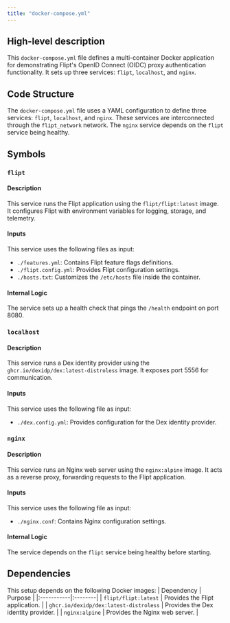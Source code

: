 ```yaml
---
title: "docker-compose.yml"
---
```


## High-level description
This `docker-compose.yml` file defines a multi-container Docker application for demonstrating Flipt's OpenID Connect (OIDC) proxy authentication functionality. It sets up three services: `flipt`, `localhost`, and `nginx`.

## Code Structure
The `docker-compose.yml` file uses a YAML configuration to define three services: `flipt`, `localhost`, and `nginx`. These services are interconnected through the `flipt_network` network. The `nginx` service depends on the `flipt` service being healthy.

## Symbols
### `flipt`
#### Description
This service runs the Flipt application using the `flipt/flipt:latest` image. It configures Flipt with environment variables for logging, storage, and telemetry.

#### Inputs
This service uses the following files as input:
* `./features.yml`: Contains Flipt feature flags definitions.
* `./flipt.config.yml`: Provides Flipt configuration settings.
* `./hosts.txt`: Customizes the `/etc/hosts` file inside the container.

#### Internal Logic
The service sets up a health check that pings the `/health` endpoint on port 8080.

### `localhost`
#### Description
This service runs a Dex identity provider using the `ghcr.io/dexidp/dex:latest-distroless` image. It exposes port 5556 for communication.

#### Inputs
This service uses the following file as input:
* `./dex.config.yml`: Provides configuration for the Dex identity provider.

### `nginx`
#### Description
This service runs an Nginx web server using the `nginx:alpine` image. It acts as a reverse proxy, forwarding requests to the Flipt application.

#### Inputs
This service uses the following file as input:
* `./nginx.conf`: Contains Nginx configuration settings.

#### Internal Logic
The service depends on the `flipt` service being healthy before starting.

## Dependencies
This setup depends on the following Docker images:
| Dependency | Purpose |
|:-----------|:--------|
| `flipt/flipt:latest` | Provides the Flipt application. |
| `ghcr.io/dexidp/dex:latest-distroless` | Provides the Dex identity provider. |
| `nginx:alpine` | Provides the Nginx web server. |
